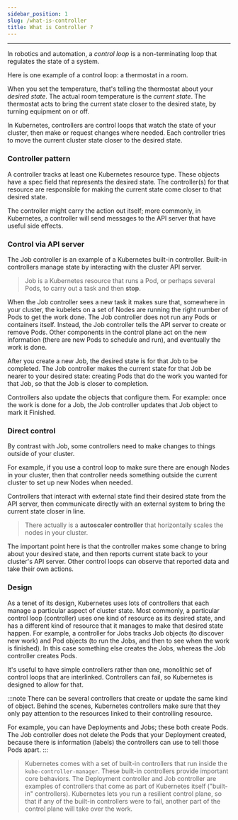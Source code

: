 ```yaml
---
sidebar_position: 1
slug: /what-is-controller
title: What is Controller ?
---
```


---

In robotics and automation, a _control loop_ is a non-terminating loop that regulates the state of a system.

Here is one example of a control loop: a thermostat in a room.

When you set the temperature, that's telling the thermostat about your _desired state_. The actual room temperature is the _current state_. The thermostat acts to bring the current state closer to the desired state, by turning equipment on or off.

In Kubernetes, controllers are control loops that watch the state of your cluster, then make or request changes where needed. Each controller tries to move the current cluster state closer to the desired state.

### Controller pattern
A controller tracks at least one Kubernetes resource type. These objects have a spec field that represents the desired state. The controller(s) for that resource are responsible for making the current state come closer to that desired state.

The controller might carry the action out itself; more commonly, in Kubernetes, a controller will send messages to the API server that have useful side effects.

### Control via API server
The Job controller is an example of a Kubernetes built-in controller. Built-in controllers manage state by interacting with the cluster API server.

> Job is a Kubernetes resource that runs a Pod, or perhaps several Pods, to carry out a task and then **stop**.


When the Job controller sees a new task it makes sure that, somewhere in your cluster, the kubelets on a set of Nodes are running the right number of Pods to get the work done. The Job controller does not run any Pods or containers itself. Instead, the Job controller tells the API server to create or remove Pods. Other components in the control plane act on the new information (there are new Pods to schedule and run), and eventually the work is done.

After you create a new Job, the desired state is for that Job to be completed. The Job controller makes the current state for that Job be nearer to your desired state: creating Pods that do the work you wanted for that Job, so that the Job is closer to completion.

Controllers also update the objects that configure them. For example: once the work is done for a Job, the Job controller updates that Job object to mark it Finished.

### Direct control
By contrast with Job, some controllers need to make changes to things outside of your cluster.

For example, if you use a control loop to make sure there are enough Nodes in your cluster, then that controller needs something outside the current cluster to set up new Nodes when needed.

Controllers that interact with external state find their desired state from the API server, then communicate directly with an external system to bring the current state closer in line.


> There actually is a **autoscaler controller** that horizontally scales the nodes in your cluster.

The important point here is that the controller makes some change to bring about your desired state, and then reports current state back to your cluster's API server. Other control loops can observe that reported data and take their own actions.

### Design
As a tenet of its design, Kubernetes uses lots of controllers that each manage a particular aspect of cluster state. Most commonly, a particular control loop (controller) uses one kind of resource as its desired state, and has a different kind of resource that it manages to make that desired state happen. For example, a controller for Jobs tracks Job objects (to discover new work) and Pod objects (to run the Jobs, and then to see when the work is finished). In this case something else creates the Jobs, whereas the Job controller creates Pods.

It's useful to have simple controllers rather than one, monolithic set of control loops that are interlinked. Controllers can fail, so Kubernetes is designed to allow for that.

:::note
There can be several controllers that create or update the same kind of object. Behind the scenes, Kubernetes controllers make sure that they only pay attention to the resources linked to their controlling resource.

For example, you can have Deployments and Jobs; these both create Pods. The Job controller does not delete the Pods that your Deployment created, because there is information (labels) the controllers can use to tell those Pods apart.
:::

> Kubernetes comes with a set of built-in controllers that run inside the `kube-controller-manager`. These built-in controllers provide important core behaviors. The Deployment controller and Job controller are examples of controllers that come as part of Kubernetes itself ("built-in" controllers). Kubernetes lets you run a resilient control plane, so that if any of the built-in controllers were to fail, another part of the control plane will take over the work.